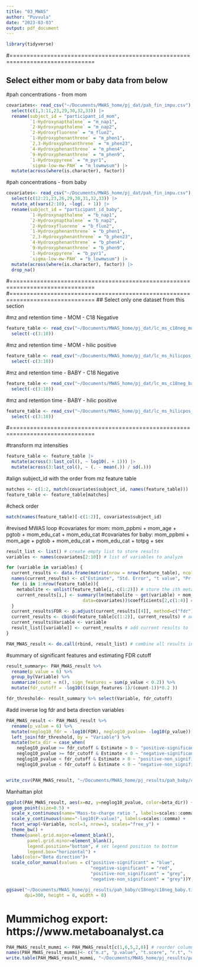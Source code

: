 ```yaml
---
title: "03_MWAS"
author: "Puvvula"
date: "2023-03-03"
output: pdf_document
---
```


```r
library(tidyverse)
```

#===============================================================================

## Select either mom or baby data from below

#pah concentrations - from mom
```r
covariates<- read_csv("~/Documents/MWAS_home/pj_dat/pah_fin_impu.csv") |>
  select(c(1,3:11,23,29,30,32,33)) |>
  rename(subject_id = "participant_id_mom", 
         `1-Hydroxynapthalene` = "m_nap1",
         `2-Hydroxynapthalene` = "m_nap2",
         `2-Hydroxyfluorene` = "m_fluo2",
         `1-Hydroxyphenanthrene` = "m_phen1",
         `2,3-Hydroxyphenanthrene` = "m_phen23",
         `4-Hydroxyphenanthrene` = "m_phen4",
         `9-Hydroxyphenanthrene` = "m_phen9",
         `1-Hydroxypyrene` = "m_pyr1",
         `sigma-low-mw-PAH` = "m_lowmwsum") |>
  mutate(across(where(is.character), factor))
```

#pah concentrations - from baby
```r
covariates<- read_csv("~/Documents/MWAS_home/pj_dat/pah_fin_impu.csv") |>
  select(c(12:21,23,26,29,30,31,32,33)) |>
  mutate_at(vars(2:10), ~log(. + 1)) |>
  rename(subject_id = "participant_id_baby",
         `1-Hydroxynapthalene` = "b_nap1",
         `2-Hydroxynapthalene` = "b_nap2",
         `2-Hydroxyfluorene` = "b_fluo2",
         `1-Hydroxyphenanthrene` = "b_phen1",
         `2,3-Hydroxyphenanthrene` = "b_phen23",
         `4-Hydroxyphenanthrene` = "b_phen4",
         `9-Hydroxyphenanthrene` = "b_phen9",
         `1-Hydroxypyrene` = "b_pyr1",
         `sigma-low-mw-PAH` = "b_lowmwsum") |>
  mutate(across(where(is.character), factor)) |>
  drop_na()
```

#===============================================================================
#===============================================================================
## Select only one dataset from this section

#mz and retention time - MOM - C18 Negative
```r
feature_table <- read_csv("~/Documents/MWAS_home/pj_dat/lc_ms_c18neg_mom.csv") |>
  select(-c(3:10))
```

#mz and retention time - MOM - hilic positive
```r
feature_table <- read_csv("~/Documents/MWAS_home/pj_dat/lc_ms_hilicpos_mom.csv") |>
  select(-c(3:10))
```

#mz and retention time - BABY - C18 Negative
```r
feature_table <- read_csv("~/Documents/MWAS_home/pj_dat/lc_ms_c18neg_baby.csv") |>
  select(-c(3:10))
```

#mz and retention time - BABY - hilic positive
```r
feature_table <- read_csv("~/Documents/MWAS_home/pj_dat/lc_ms_hilicpos_baby.csv") |>
  select(-c(3:10))
```


#===============================================================================

#transform mz intensities 
```r
feature_table <- feature_table |>
  mutate(across(3:last_col(), ~ log10(. + 1))) |>
  mutate(across(3:last_col(), ~ (. - mean(.)) / sd(.)))
```

#align subject_id with the order from mz feature table
```r
matches <- c(1:2, match(covariates$subject_id, names(feature_table))) 
feature_table <- feature_table[matches]
```

#check order
```r
match(names(feature_table)[-c(1:2)], covariates$subject_id)
```

#revised MWAS loop
#covariates for mom: mom_ppbmi + mom_age + pgtob + mom_edu_cat + mom_edu_cat
#covariates for baby: mom_ppbmi + mom_age + pgtob + mom_edu_cat + mom_edu_cat + totpg + sex
```r
result_list <- list() # create empty list to store results
variables <- names(covariates[2:10]) # list of variables to analyze

for (variable in variables) {
  current_results <- data.frame(matrix(nrow = nrow(feature_table), ncol = 4)) # create a new data frame for each variable
  names(current_results) <- c("Estimate", "Std. Error", "t value", "Pr(>|t|)")
  for (i in 1:nrow(feature_table)){
    metabolite <- unlist(feature_table[i,-c(1:2)]) # store the ith metabolite in new vector
    current_results[i,] <- summary(lm(metabolite ~ get(variable) + mom_ppbmi + mom_age + pgtob + mom_edu_cat + mom_edu_cat + totpg + sex,
                             data=covariates))$coefficients[2,c(1:4)] # store regression results for ith metabolite
  }
  current_results$FDR <- p.adjust(current_results[[4]], method=c("fdr")) # fdr adjustment
  current_results <- cbind(feature_table[c(1:2)], current_results) # add mz and time
  current_results$Variable <- variable
  result_list[[variable]] <- current_results # add current results to list
}

PAH_MWAS_result <- do.call(rbind, result_list) # combine all results into one data frame
```

#summary of significant features and estimating  FDR cutoff
```r
result_summary<- PAH_MWAS_result %>%
  rename(p_value = 6) %>% 
  group_by(Variable) %>% 
  summarize(count = n(), sign_features = sum(p_value < 0.2)) %>%
  mutate(fdr_cutoff = -log10(((sign_features-1)/(count-1))*0.2 ))

fdr_threshold<- result_summary %>% select(Variable, fdr_cutoff)
```

#add inverse log fdr and beta direction variables
```r
PAH_MWAS_result <- PAH_MWAS_result %>%
  rename(p_value = 6) %>%
  mutate(neglog10_fdr = -log10(FDR), neglog10_pvalue= -log10(p_value)) %>%
  left_join(fdr_threshold, by = "Variable") %>%
  mutate(beta_dir = case_when(
    neglog10_pvalue >= fdr_cutoff & Estimate > 0 ~ "positive-significant",
    neglog10_pvalue >= fdr_cutoff & Estimate < 0 ~ "negative-significant",
    neglog10_pvalue < fdr_cutoff & Estimate > 0 ~ "positive-non_significant",
    neglog10_pvalue < fdr_cutoff & Estimate < 0 ~ "negative-non_significant"))


write_csv(PAH_MWAS_result, "~/Documents/MWAS_home/pj_results/pah_baby/c18neg/c18neg_baby.csv")
```


Manhattan plot
```r
ggplot(PAH_MWAS_result, aes(x=mz, y=neglog10_pvalue, color=beta_dir)) +
  geom_point(size=0.5) +
  scale_x_continuous(name="Mass-to-charge ratio ", labels=scales::comma) +
  scale_y_continuous(name="-log10(P-value)", labels=scales::comma) +
  facet_wrap(~Variable, ncol=3, nrow=3, scales="free_y") +
  theme_bw() +
  theme(panel.grid.major=element_blank(),
        panel.grid.minor=element_blank(),
        legend.position="bottom", # set legend position to bottom
        legend.box="horizontal") + 
  labs(color="Beta direction")+
  scale_color_manual(values = c("positive-significant" = "blue",
                                "negative-significant" = "red",
                                "positive-non_significant" = "grey",
                                "negative-non_significant" = "grey"))Y

ggsave("~/Documents/MWAS_home/pj_results/pah_baby/c18neg/c18neg_baby.tiff",
       dpi=300, height = 8, width = 8)
```

# Mummichog export: https://www.metaboanalyst.ca
```r
PAH_MWAS_result_mummi <- PAH_MWAS_result[c(1,6,5,2,8)] # reorder columns
names(PAH_MWAS_result_mummi)<- c("m.z", "p.value", "t.score", "r.t", "variable")
write.table(PAH_MWAS_result_mummi, "~/Documents/MWAS_home/pj_results/pah_baby/c18neg/c18neg_baby_mummi.txt", sep="\t", row.names=F)
```

